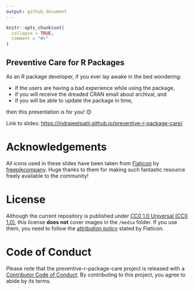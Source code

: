 ```yaml
---
output: github_document
---
```


```r
knitr::opts_chunk$set(
  collapse = TRUE,
  comment = "#>"
)
```

## Preventive Care for R Packages

As an R package developer, if you ever lay awake in the bed wondering:

- if the users are having a bad experience while using the package,
- if you will receive the dreaded CRAN email about archival, and
- if you will be able to update the package in time,

then this presentation is for you! 😊

Link to slides: <https://indrajeetpatil.github.io/preventive-r-package-care/>

# Acknowledgements

All icons used in these slides have been taken from [Flaticon](www.flaticon.com) by [freepikcompany](https://www.freepikcompany.com/). Huge thanks to them for making such fantastic resource freely available to the community!

# License

Although the current repository is published under [CC0 1.0 Universal (CC0 1.0)](https://creativecommons.org/publicdomain/zero/1.0/), this license **does not** cover  images in the `/media` folder. If you use them, you need to follow the [attribution policy](https://support.flaticon.com/s/article/Attribution-How-when-and-where-FI?language=en_US) stated by Flaticon.

# Code of Conduct

Please note that the preventive-r-package-care project is released with a [Contributor Code of Conduct](https://contributor-covenant.org/version/2/1/CODE_OF_CONDUCT.html). By contributing to this project, you agree to abide by its terms.
